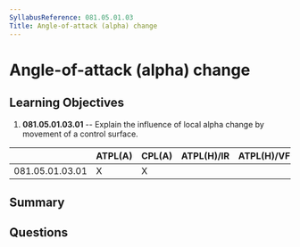 ```yaml
---
SyllabusReference: 081.05.01.03
Title: Angle-of-attack (alpha) change
---
```


# Angle-of-attack (alpha) change

## Learning Objectives

1. **081.05.01.03.01** -- Explain the influence of local alpha change by
   movement of a control surface.

|                 | ATPL(A) | CPL(A) | ATPL(H)/IR | ATPL(H)/VFR | CPL(H) | IR  | CBIR(A) |
| --------------- | ------- | ------ | ---------- | ----------- | ------ | --- | ------- |
| 081.05.01.03.01 | X       | X      |            |             |        |     |         |

## Summary

## Questions
